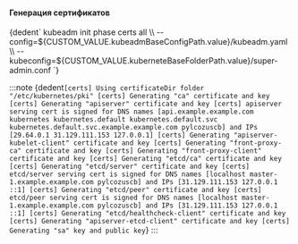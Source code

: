 



<h4>Генерация сертификатов</h4>
<CodeBlock language="bash">
  {dedent`
    kubeadm init phase certs all \\
      --config=${CUSTOM_VALUE.kubeadmBaseConfigPath.value}/kubeadm.yaml \\
      --kubeconfig=${CUSTOM_VALUE.kuberneteBaseFolderPath.value}/super-admin.conf
  `}
</CodeBlock>

:::note
<CodeBlock language="bash">
  {dedent`
    [certs] Using certificateDir folder "/etc/kubernetes/pki"
    [certs] Generating "ca" certificate and key
    [certs] Generating "apiserver" certificate and key
    [certs] apiserver serving cert is signed for DNS names [api.example.example.com kubernetes kubernetes.default kubernetes.default.svc kubernetes.default.svc.example.example.com pylcozuscb] and IPs [29.64.0.1 31.129.111.153 127.0.0.1]
    [certs] Generating "apiserver-kubelet-client" certificate and key
    [certs] Generating "front-proxy-ca" certificate and key
    [certs] Generating "front-proxy-client" certificate and key
    [certs] Generating "etcd/ca" certificate and key
    [certs] Generating "etcd/server" certificate and key
    [certs] etcd/server serving cert is signed for DNS names [localhost master-1.example.example.com pylcozuscb] and IPs [31.129.111.153 127.0.0.1 ::1]
    [certs] Generating "etcd/peer" certificate and key
    [certs] etcd/peer serving cert is signed for DNS names [localhost master-1.example.example.com pylcozuscb] and IPs [31.129.111.153 127.0.0.1 ::1]
    [certs] Generating "etcd/healthcheck-client" certificate and key
    [certs] Generating "apiserver-etcd-client" certificate and key
    [certs] Generating "sa" key and public key
  `}
</CodeBlock>
:::
